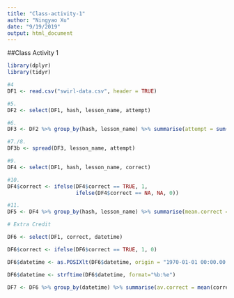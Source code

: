 ```yaml
---
title: "Class-activity-1"
author: "Ningyao Xu"
date: "9/19/2019"
output: html_document
---
```


##Class Activity 1
```r
library(dplyr)
library(tidyr)

#4
DF1 <- read.csv("swirl-data.csv", header = TRUE)

#5.
DF2 <- select(DF1, hash, lesson_name, attempt)

#6.
DF3 <- DF2 %>% group_by(hash, lesson_name) %>% summarise(attempt = sum(attempt))

#7./8.
DF3b <- spread(DF3, lesson_name, attempt)

#9.
DF4 <- select(DF1, hash, lesson_name, correct)

#10.
DF4$correct <- ifelse(DF4$correct == TRUE, 1, 
                      ifelse(DF4$correct == NA, NA, 0))

#11.
DF5 <- DF4 %>% group_by(hash, lesson_name) %>% summarise(mean.correct = mean(correct, na.rm = TRUE))

# Extra Credit

DF6 <- select(DF1, correct, datetime)

DF6$correct <- ifelse(DF6$correct == TRUE, 1, 0)

DF6$datetime <- as.POSIXlt(DF6$datetime, origin = "1970-01-01 00:00.00 UTC")

DF6$datetime <- strftime(DF6$datetime, format="%b:%e")

DF7 <- DF6 %>% group_by(datetime) %>% summarise(av.correct = mean(correct, na.rm = TRUE))

```

